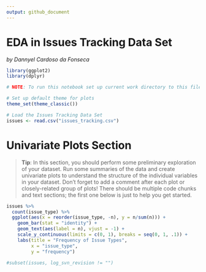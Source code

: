 ```yaml
---
output: github_document
---
```

EDA in Issues Tracking Data Set
================================================================================
*by Dannyel Cardoso da Fonseca* 

```r
library(ggplot2)
library(dplyr)
```

```r
# NOTE: To run this notebook set up current work directory to this file location

# Set up default theme for plots
theme_set(theme_classic())
```

```r
# Load the Issues Tracking Data Set
issues <- read.csv("issues_tracking.csv")
```

# Univariate Plots Section

> **Tip**: In this section, you should perform some preliminary exploration of
your dataset. Run some summaries of the data and create univariate plots to
understand the structure of the individual variables in your dataset. Don't
forget to add a comment after each plot or closely-related group of plots!
There should be multiple code chunks and text sections; the first one below is
just to help you get started.

```r
issues %>% 
  count(issue_type) %>% 
  ggplot(aes(x = reorder(issue_type, -n), y = n/sum(n))) + 
    geom_bar(stat = "identity") +
    geom_text(aes(label = n), vjust = -1) +
    scale_y_continuous(limits = c(0, 1), breaks = seq(0, 1, .1)) +
    labs(title = "Frequency of Issue Types",
         x = "issue_type",
         y = "frequency")

#subset(issues, log_svn_revision != "")
```
